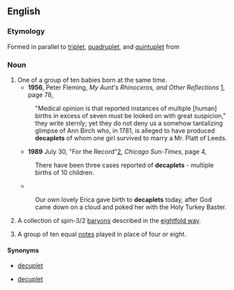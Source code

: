 ==English==

===Etymology===
Formed in parallel to [[triplet]], [[quadruplet]], and [[quintuplet]] from {{term|deca-||lang=en|ten}}

===Noun===
{{en-noun}}

# One of a group of ten babies born at the same time.
#*'''1956''', Peter Fleming, ''My Aunt's Rhinoceros, and Other Reflections'' [http://books.google.com/books?id=xfs1AAAAMAAJ], page 78,
#:"Medical opinion is that reported instances of multiple [human] births in excess of seven must be looked on with great suspicion," they write sternly; yet they do not deny us a somehow tantalizing glimpse of Ann Birch who, in 1781, is alleged to have produced '''decaplets''' of whom one girl survived to marry a Mr. Platt of Leeds.
#*'''1989''' July 30, "For the Record"[http://nl.newsbank.com/nl-search/we/Archives?p_product=CSTB&p_text_direct-0=0EB36E6E27B9A0B2],  ''Chicago Sun-Times'', page 4,
#:There have been three cases reported of '''decaplets''' - multiple births of 10 children. <!-- this and other News Archive results appear to depend on Guinness -->
#*{{cite newsgroup|url=http://groups.google.com/group/rec.arts.tv.mst3k.misc/msg/81f147692cd2a6e9|newsgroup=rec.arts.tv.mst3k.misc|title=Happy Birthday to no one!|author=flaming cat|date=2001 August 6 }}
#:Our own lovely Erica gave birth to '''decaplets''' today, after God came down on a cloud and poked her with the Holy Turkey Baster.
# {{physics}} A collection of spin-3/2 [[baryon]]s described in the [[eightfold way]].
# {{music}} A group of ten equal [[note]]s played in place of four or eight.

====Synonyms====
* {{sense|physics: collection of baryons}} [[decuplet]]
* {{sense|music: group of ten notes}} [[decuplet]]